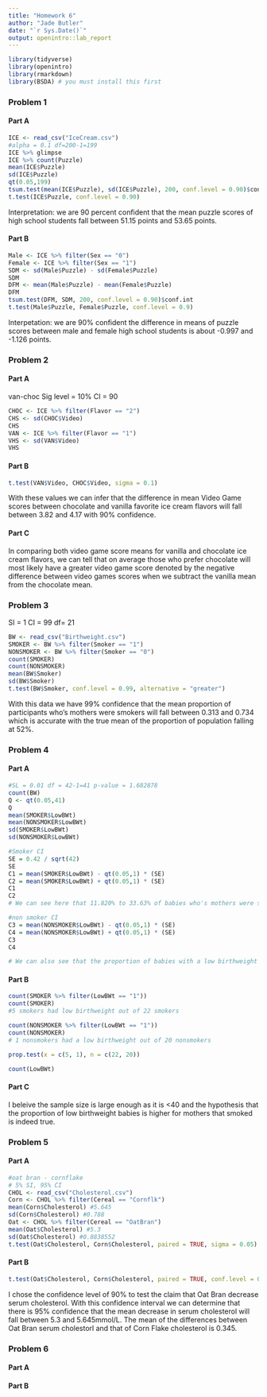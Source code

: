 ```yaml
---
title: "Homework 6"
author: "Jade Butler"
date: "`r Sys.Date()`"
output: openintro::lab_report
---
```


```r
library(tidyverse)
library(openintro)
library(rmarkdown)
library(BSDA) # you must install this first
```

### Problem 1
#### Part A
``` r
ICE <- read_csv("IceCream.csv")
#alpha = 0.1 df=200-1=199
ICE %>% glimpse
ICE %>% count(Puzzle)
mean(ICE$Puzzle) 
sd(ICE$Puzzle)
qt(0.05,199)
tsum.test(mean(ICE$Puzzle), sd(ICE$Puzzle), 200, conf.level = 0.90)$conf.int
t.test(ICE$Puzzle, conf.level = 0.90)

```
Interpretation: we are 90 percent confident that the mean puzzle scores of high school students fall between 51.15 points and 53.65 points.


#### Part B

```r
Male <- ICE %>% filter(Sex == "0")
Female <- ICE %>% filter(Sex == "1")
SDM <- sd(Male$Puzzle) - sd(Female$Puzzle)
SDM
DFM <- mean(Male$Puzzle) - mean(Female$Puzzle)
DFM
tsum.test(DFM, SDM, 200, conf.level = 0.90)$conf.int
t.test(Male$Puzzle, Female$Puzzle, conf.level = 0.9)
```

Interpetation: we are 90% confident the difference in means of puzzle scores between male and female high school students is about -0.997 and -1.126 points.

### Problem 2
#### Part A
van-choc
Sig level = 10%
CI = 90
```r
CHOC <- ICE %>% filter(Flavor == "2") 
CHS <- sd(CHOC$Video)
CHS
VAN <- ICE %>% filter(Flavor == "1")
VHS <- sd(VAN$Video)
VHS
```
#### Part B
```r
t.test(VAN$Video, CHOC$Video, sigma = 0.1)
```
With these values we can infer that the difference in mean Video Game scores between chocolate and vanilla favorite ice cream flavors will fall between 3.82 and 4.17 with 90% confidence.

#### Part C

In comparing both video game score means for vanilla and chocolate ice cream flavors, we can tell that on average those who prefer chocolate will most likely have a greater video game score denoted by the negative difference between video games scores when we subtract the vanilla mean from the chocolate mean.


### Problem 3
SI = 1 CI = 99 df= 21
```r
BW <- read_csv("Birthweight.csv")
SMOKER <- BW %>% filter(Smoker == "1")
NONSMOKER <- BW %>% filter(Smoker == "0")
count(SMOKER)
count(NONSMOKER)
mean(BW$Smoker)
sd(BW$Smoker)
t.test(BW$Smoker, conf.level = 0.99, alternative = "greater")
```
With this data we have 99% confidence that the mean proportion of participants who's mothers were smokers will fall between 0.313 and 0.734 which is accurate with the true mean of the proportion of population falling at 52%.

### Problem 4

#### Part A

```r
#SL = 0.01 df = 42-1=41 p-value = 1.682878
count(BW)
Q <- qt(0.05,41)
Q
mean(SMOKER$LowBWt)
mean(NONSMOKER$LowBWt)
sd(SMOKER$LowBWt)
sd(NONSMOKER$LowBWt)
```
``` r
#Smoker CI
SE = 0.42 / sqrt(42)
SE
C1 = mean(SMOKER$LowBWt) - qt(0.05,1) * (SE)
C2 = mean(SMOKER$LowBWt) + qt(0.05,1) * (SE)
C1 
C2
# We can see here that 11.820% to 33.63% of babies who's mothers were smokers are born with a low birthweight.

#non smoker CI
C3 = mean(NONSMOKER$LowBWt) - qt(0.05,1) * (SE)
C4 = mean(NONSMOKER$LowBWt) + qt(0.05,1) * (SE)
C3
C4

# We can also see that the proportion of babies with a low birthweight who's mothers were non-smokers lies between 5% to 15%

```
#### Part B
```r
count(SMOKER %>% filter(LowBWt == "1"))
count(SMOKER)
#5 smokers had low birthweight out of 22 smokers

count(NONSMOKER %>% filter(LowBWt == "1"))
count(NONSMOKER) 
# 1 nonsmokers had a low birthweight out of 20 nonsmokers

prop.test(x = c(5, 1), n = c(22, 20))

count(LowBWt)

```
#### Part C

I beleive the sample size is large enough as it is <40 and the hypothesis that the proportion of low birthweight babies is higher for mothers that smoked is indeed true.

### Problem 5
#### Part A
```r
#oat bran - cornflake 
# 5% SI, 95% CI
CHOL <- read_csv("Cholesterol.csv")
Corn <- CHOL %>% filter(Cereal == "Cornflk")
mean(Corn$Cholesterol) #5.645
sd(Corn$Cholesterol) #0.788
Oat <- CHOL %>% filter(Cereal == "OatBran")
mean(Oat$Cholesterol) #5.3
sd(Oat$Cholesterol) #0.8838552
t.test(Oat$Cholesterol, Corn$Cholesterol, paired = TRUE, sigma = 0.05)
```
#### Part B
```r
t.test(Oat$Cholesterol, Corn$Cholesterol, paired = TRUE, conf.level = 0.90)
```

I chose the confidence level of 90% to test the claim that Oat Bran decrease serum cholesterol. With this confidence interval we can determine that there is 95% confidence that the mean decrease in serum cholesterol will fall between 5.3 and 5.645mmol/L. The mean of the differences between Oat Bran serum cholestorl and that of Corn Flake cholesterol is 0.345.

### Problem 6
#### Part A



#### Part B







